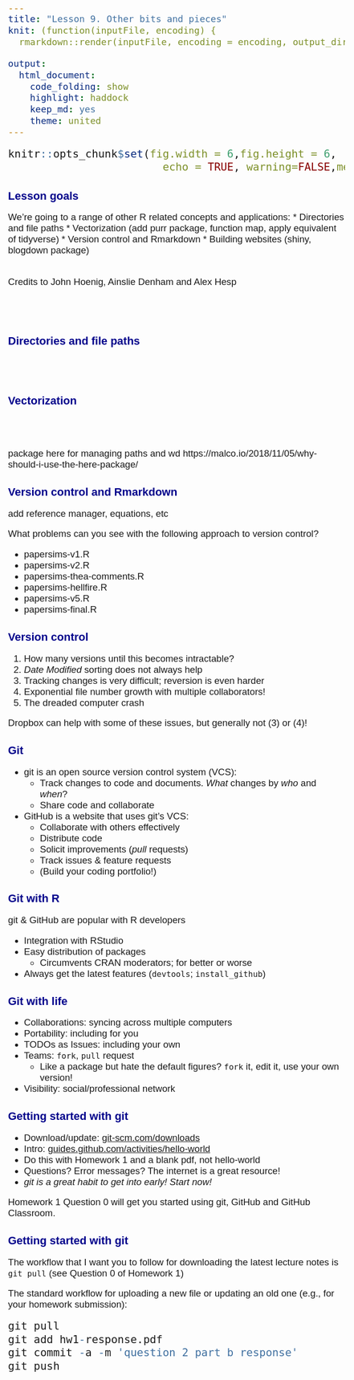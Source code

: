 ```yaml
---
title: "Lesson 9. Other bits and pieces"
knit: (function(inputFile, encoding) {
  rmarkdown::render(inputFile, encoding = encoding, output_dir = "C:/Matias/Cursos/2019_Mexico/htmls") })

output: 
  html_document:
    code_folding: show
    highlight: haddock
    keep_md: yes
    theme: united
---
```


<style type="text/css">
h1.title {
  font-size: 30px;
    color: Maroon;
  text-align: center;
          }
h3.subtitle {
  font-size: 22px;
    color: Maroon;
  text-align: center;
            }
h4.author { 
    font-size: 24px;
      color: FireBrick;
  text-align: center;
          }
h4.date { 
  font-size: 18px;
  text-align: center;
        }
h1{
  font-size: 22px;
  color: DarkBlue;
  }
h2{
  font-size: 20px;
  color: Blue;
  }
h3{
  font-size: 18px;
  color: SteelBlue;
  }
body{
    font-family: Helvetica;
    font-size: 14pt;
    }
code.r{
  font-size: 16pt;
      }
pre {
  font-size: 16pt;
}
</style>


```r
knitr::opts_chunk$set(fig.width = 6,fig.height = 6,
                        echo = TRUE, warning=FALSE,message=FALSE)
```
# Lesson goals
We're going to a range of other R related concepts and applications:
* Directories and file paths
* Vectorization (add purr package, function map, apply equivalent of tidyverse)
* Version control and Rmarkdown
* Building websites  (shiny, blogdown package) 

<br>
Credits to John Hoenig, Ainslie Denham and Alex Hesp
<br><br>


<br>

# Directories and file paths


<br><br>

# Vectorization



<br><br>

package here for managing paths and wd
https://malco.io/2018/11/05/why-should-i-use-the-here-package/


# Version control and Rmarkdown

add reference manager, equations, etc

What problems can you see with the following approach to version control?

- papersims-v1.R
- papersims-v2.R
- papersims-thea-comments.R
- papersims-hellfire.R
- papersims-v5.R
- papersims-final.R


# Version control

1. How many versions until this becomes intractable?
2. *Date Modified* sorting does not always help
3. Tracking changes is very difficult; reversion is even harder
4. Exponential file number growth with multiple collaborators!
5. The dreaded computer crash

Dropbox can help with some of these issues, but generally not (3) or (4)!

# Git

- git is an open source version control system (VCS):
    - Track changes to code and documents. *What* changes by *who* and *when*?
    - Share code and collaborate
- GitHub is a website that uses git's VCS:
    - Collaborate with others effectively
    - Distribute code
    - Solicit improvements (*pull* requests)
    - Track issues & feature requests
    - (Build your coding portfolio!)

# Git with R

git & GitHub are popular with R developers

- Integration with RStudio
- Easy distribution of packages
    - Circumvents CRAN moderators; for better or worse
- Always get the latest features (`devtools`; `install_github`)

# Git with life

- Collaborations: syncing across multiple computers
- Portability: including for you
- TODOs as Issues: including your own
- Teams: `fork`, `pull` request
    - Like a package but hate the default figures? `fork` it, edit it, use your own version!
- Visibility: social/professional network

# Getting started with git

- Download/update: [git-scm.com/downloads](git-scm.com/downloads)
- Intro: [guides.github.com/activities/hello-world](guides.github.com/activities/hello-world)
- Do this with Homework 1 and a blank pdf, not hello-world
- Questions? Error messages? The internet is a great resource!
- *git is a great habit to get into early! Start now!*

Homework 1 Question 0 will get you started using git, GitHub and GitHub Classroom.

# Getting started with git

The workflow that I want you to follow for downloading the latest lecture notes is `git pull` (see Question 0 of Homework 1)

The standard workflow for uploading a new file or updating an old one (e.g., for your homework submission):

```r
git pull
git add hw1-response.pdf
git commit -a -m 'question 2 part b response'
git push
```